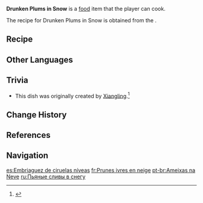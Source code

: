 {{Food Infobox
|id              = 108784;108785;108786
|description     = An elegant-looking Liyue dish.
|desc_suspicious = The final presentation seems flawless, but hidden within the carefully disassembled crab meat are small, unnoticed fragments of shell. Before indulging, one must overcome a sense of unease, as there's always the risk of your teeth meeting a shard of hard chitin...
|desc_basic      = Once the crab is steamed, its roe and meat are carefully removed, stir-fried, then returned to the shell. Egg whites are whipped into a frothy coating to seal the crab shell, topped with finely chopped ham for a touch of color, then the whole thing is baked. Together, the succulent crab meat and fluffy egg whites make a combination that's sure to impress.
|desc_delicious  = The snow-like coating is soft and airy, like snowflakes gently falling onto your tongue. Then, the rich, fresh crab meat quickly envelops your taste buds, like radiant, resplendent plum blossoms blooming amidst the lonesome, serene snowfall, captivating and enchanting.
|type            = DEF-Boosting Dishes
|effectType      = DEF Up
|effect          = Increases all party members' DEF by (var1) and healing effects by (var2)% for 300s.
|eff_att1        = DEF
|eff_att2        = Healing Improvement
|eff_suspicious1 = 215
|eff_suspicious2 = 6
|eff_basic1      = 261
|eff_basic2      = 8
|eff_delicious1  = 308
|eff_delicious2  = 10
|quality         = 4
|region          = Liyue
|variant         = 
|recipe          = [[Liyue Celebrates and Eight Adepts Face a Hidden Calamity]]
|recipe_event    = yes
|event           = Springtime Charms
|source1         = [[May_Fortune Find You/2025-01-22|May Fortune Find You: Spring's Premonition]]
|source2         = 
|source3         = 
}}
'''Drunken Plums in Snow''' is a [[food]] item that the player can cook.

The recipe for Drunken Plums in Snow is obtained from the {{Quest|Liyue Celebrates and Eight Adepts Face a Hidden Calamity}}.

==Recipe==
{{Recipe
|type = Cooking
|Crab = 2
|Ham = 2
|Crab Roe = 1
|Bird Egg = 1
|sort = Crab;Ham;Crab Roe;Bird Egg
}}

==Other Languages==
{{Other Languages
|en       = Drunken Plums in Snow
|zhs      = 梅落雪间醉
|zhs_rm   = Méi Luòxuě Jiān Zuì
|zht      = 梅落雪間醉
|zht_rm   = Méi Luòxuě Jiān Zuì
|zh_tl    = 
|ja       = 梅落雪間酔
|ja_rm    = Bairaku Sekkansui{{Assumed}}
|ja_tl    = 
|ko       = 눈에 취한 매화
|ko_tl    = 
|es       = Embriaguez de ciruelas níveas
|es_tl    = Drunkenness of Snowy Plums
|fr       = Prunes ivres en neige
|fr_tl    = Drunken Plums in Snow
|ru       = Пьяные сливы в снегу
|ru_tl    = 
|th       = Drunken Plums in Snow
|vi       = Mai Lạc Tuyết Say
|vi_tl    = 
|de       = Betrunkene Pflaumenblüten im Schnee
|de_tl    = Drunken Plum Blossoms in Snow
|id       = Drunken Plums in Snow
|pt       = Ameixas na Neve
|pt_tl    = 
|tr       = Kardaki Sarhoş Erikler
|tr_tl    = 
|it       = Prugne inebrianti nella neve
|it_tl    = 
}}

==Trivia==
* This dish was originally created by [[Xiangling]].<ref>{{Ref/Quest|Liyue Celebrates and Eight Adepts Face a Hidden Calamity|quote = '''Xiangling:''' I'm thinking, my latest creation! You know the one: Drunken Plums in Snow!}}</ref>

==Change History==
{{Change History|5.3}}

==References==
{{Reflist}}

==Navigation==
{{Food Navbox|Event-Exclusive Dishes}}

[[es:Embriaguez de ciruelas níveas]]
[[fr:Prunes ivres en neige]]
[[pt-br:Ameixas na Neve]]
[[ru:Пьяные сливы в снегу]]